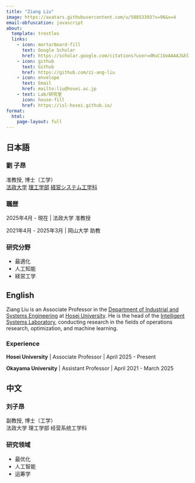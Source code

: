 ```yaml
---
title: "Ziang Liu"
image: https://avatars.githubusercontent.com/u/50853393?s=96&v=4
email-obfuscation: javascript
about:
  template: trestles
  links:
    - icon: mortarboard-fill
      text: Google Scholar
      href: https://scholar.google.com/citations?user=dRuC1OoAAAAJ&hl
    - icon: github
      text: Github
      href: https://github.com/zi-ang-liu
    - icon: envelope
      text: Email
      href: mailto:liu@hosei.ac.jp
    - text: Lab/研究室
      icon: house-fill
      href: https://isl-hosei.github.io/
format: 
  html:
    page-layout: full
---
```


::: {.panel-tabset}
## 日本語
### 劉 子昂 
准教授, ​博士（工学）   
[​法政大学](https://www.hosei.ac.jp/)
[理工学部](https://www.hosei.ac.jp/riko/)
[経営システム工学科](https://ise-hp.ws.hosei.ac.jp/)

### 職歴

2025年4月 - 現在 |  法政大学 准教授 

2021年4月 - 2025年3月 |  岡山大学 助教

### 研究分野

- 最適化
- 人工知能
- 経営工学

## English

Ziang Liu is an Associate Professor in the [Department of Industrial and Systems Engineering](https://ise-hp.ws.hosei.ac.jp/) at [Hosei University](https://www.hosei.ac.jp/). He is the head of the [Intelligent Systems Laboratory](https://isl-hosei.github.io/), conducting research in the fields of operations research, optimization, and machine learning.

### Experience

**Hosei University** | Associate Professor | April 2025 - Present

**Okayama University** | Assistant Professor | April 2021 - March 2025

## 中文
### 刘子昂   
副教授, 博士（工学）  
法政大学 理工学部 经营系统工学科

### 研究领域
- 最优化
- 人工智能
- 运筹学
:::